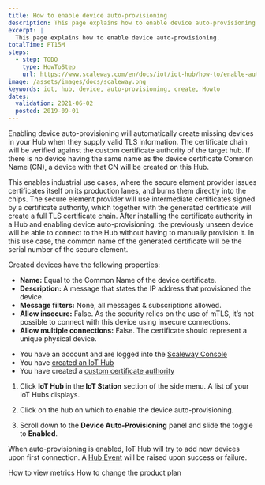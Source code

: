```yaml
---
title: How to enable device auto-provisioning
description: This page explains how to enable device auto-provisioning
excerpt: |
  This page explains how to enable device auto-provisioning.
totalTime: PT15M
steps:
  - step: TODO
    type: HowToStep
    url: https://www.scaleway.com/en/docs/iot/iot-hub/how-to/enable-auto-provisioning/
image: /assets/images/docs/scaleway.png
keywords: iot, hub, device, auto-provisioning, create, Howto
dates:
  validation: 2021-06-02
  posted: 2019-09-01
---
```


Enabling device auto-provisioning will automatically create missing devices in your Hub when they supply valid TLS information. The certificate chain will be verified against the custom certificate authority of the target hub. If there is no device having the same name as the device certificate Common Name (CN), a device with that CN will be created on this Hub.

This enables industrial use cases, where the secure element provider issues certificates itself on its production lanes, and burns them directly into the chips. The secure element provider will use intermediate certificates signed by a certificate authority, which together with the generated certificate will create a full TLS certificate chain. After installing the certificate authority in a Hub and enabling device auto-provisioning, the previously unseen device will be able to connect to the Hub without having to manually provision it. In this use case, the common name of the generated certificate will be the serial number of the secure element.

Created devices have the following properties:

  - **Name:** Equal to the Common Name of the device certificate.
  - **Description:** A message that states the IP address that provisioned the device.
  - **Message filters:** None, all messages & subscriptions allowed.
  - **Allow insecure:** False. As the security relies on the use of mTLS, it’s not possible to connect with this device using insecure connections.
  - **Allow multiple connections:** False. The certificate should represent a unique physical device.

<Message type="requirement">

- You have an account and are logged into the [Scaleway Console](https://console.scaleway.com)
- You have [created an IoT Hub](/iot/iot-hub/how-to/create-hub)
- You have created a [custom certificate authority](/iot/iot-hub/how-to/provide-own-certificate-authority)

</Message>

1. Click **IoT Hub** in the **IoT Station** section of the side menu. A list of your IoT Hubs displays.

2. Click on the hub on which to enable the device auto-provisioning.

3. Scroll down to the **Device Auto-Provisioning** panel and slide the <Icon name="toggle" /> toggle to **Enabled**. 

When auto-provisioning is enabled, IoT Hub will try to add new devices upon first connection. A [Hub Event](/iot/iot-hub/concepts/#events) will be raised upon success or failure.

<Navigation title="See Also">
  <PreviousButton to="/iot/iot-hub/how-to/view-metrics">How to view metrics</PreviousButton>
  <NextButton to="/iot/iot-hub/how-to/change-plan/">How to change the product plan</NextButton>
</Navigation>